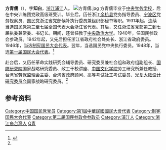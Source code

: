 {{Infobox Officeholder
|姓名=方青儒
|圖像=File:方青儒2.jpg
|圖像大小=200px
|圖像說明=  
|字    = 
|號    = 
|別名    = 
|出生日期 = 1907年5月19日
|出生地點 = 
|逝世日期 = 1984年8月8日
|逝世地點 = 
|國籍 = {{QING}}（1907年–1911年）<br> {{ROC-1912}}（1912年–?年）<br>{{ROC}}（?年–1984年）
|死因    = 
|墓地    = 
|籍貫    = 
|政黨    = {{KMT}}
|parents  = 
|配偶    = 
|伴侶    = 
|relatives  =  
|children  =  
|著作    = 
|past    = 
}}
'''方青儒'''（{{bd|1907年|5月19日|1984年|8月8日|catIdx=Fang方}}），字'''知白'''，[[浙江|浙江]][[浦江|浦江]]人。
[[File:方青儒.jpg|thumb]]
方青儒毕业于[[中央党务学校|中央党务学校]]，后在中央训练团党政高级班受训。毕业后，历任浙江[[余杭县|余杭县]]党务指导委员、[[宁波区|宁波区]]党务视察员、国民党浙江省党部候补执行委员兼组织部秘书等职。1931年起，连续当选国民党第三至七届全国代表大会浙江省代表。其后，又任浙江省党部第二到七届执委兼常委、书记长。期间，还曾任教于[[中央政治大学|中央政治大学]]。1940年，任国民参政会参政员。1942年起，又先后担任浙江省政府社会处处长、浙江省政府委员。1946年，当选[[制宪国民大会代表|制宪国民大会代表]]。翌年，当选国民党中央执行委员。1948年，当选[[第一届国民大会代表|第一届国民大会代表]]。<ref name="kmt">{{cite book|title=《中国国民党百年人物全书》|publisher=团结出版社|year=2005}}</ref>

赴台后，又历任革命实践研究会辅导委员、研究委员兼社会组和政府组副组长、[[国防研究院|国防研究院]]国家战略研究委员、政工干校讲座、[[中国文化学院|中国文化学院]]劳工研究所兼任教授、台湾省劳保监理会主委、台湾省政府顾问、高等考试社工考试委员、[[光复大陆设计研究委员会|光复大陆设计研究委员会]]国家战略研究委员。<ref name="kmt" />

== 参考资料 ==
{{reflist}}

{{DEFAULTSORT:Fang方}}
[[Category:中国国民党党员|Category:中国国民党党员]]
[[Category:第1屆中華民國國民大會代表|Category:第1屆中華民國國民大會代表]]
[[Category:制宪国民大会代表|Category:制宪国民大会代表]]
[[Category:第二届国民参政会参政员|Category:第二届国民参政会参政员]]
[[Category:浦江人|Category:浦江人]]
[[Category:浙江裔台灣人|Category:浙江裔台灣人]]
[[Category:方姓|Q青]]